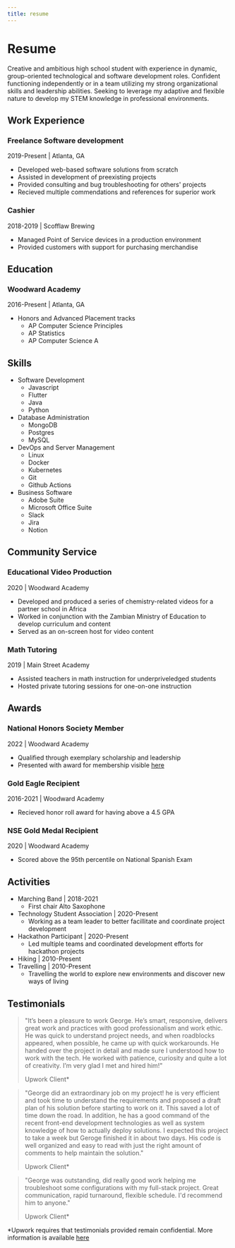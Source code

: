 ```yaml
---
title: resume
---
```

# Resume
Creative and ambitious high school student with experience in dynamic, group-oriented technological and software development roles.
Confident functioning independently or in a team utilizing my strong organizational skills and leadership abilities. 
Seeking to leverage my adaptive and flexible nature to develop my STEM knowledge in professional environments. 

## Work Experience

### Freelance Software development
2019-Present | Atlanta, GA
- Developed web-based software solutions from scratch
- Assisted in development of preexisting projects 
- Provided consulting and bug troubleshooting for others' projects
- Recieved multiple commendations and references for superior work 

### Cashier
2018-2019 | Scofflaw Brewing
- Managed Point of Service devices in a production environment
- Provided customers with support for purchasing merchandise

## Education

### Woodward Academy
2016-Present | Atlanta, GA
- Honors and Advanced Placement tracks
  - AP Computer Science Principles
  - AP Statistics
  - AP Computer Science A

## Skills

- Software Development
  - Javascript
  - Flutter
  - Java
  - Python
- Database Administration
  - MongoDB
  - Postgres
  - MySQL
- DevOps and Server Management
  - Linux
  - Docker
  - Kubernetes
  - Git
  - Github Actions
- Business Software
  - Adobe Suite
  - Microsoft Office Suite
  - Slack
  - Jira
  - Notion

## Community Service

### Educational Video Production
2020 | Woodward Academy
- Developed and produced a series of chemistry-related videos for a partner school in Africa
- Worked in conjunction with the Zambian Ministry of Education to develop curriculum and content
- Served as an on-screen host for video content

### Math Tutoring
2019 | Main Street Academy
- Assisted teachers in math instruction for underpriveledged students
- Hosted private tutoring sessions for one-on-one instruction

## Awards

### National Honors Society Member
2022 | Woodward Academy
- Qualified through exemplary scholarship and leadership
- Presented with award for membership visible [here](https://www.credly.com/badges/ce90355a-cec7-4c78-833f-15a331fd1f79)

### Gold Eagle Recipient
2016-2021 | Woodward Academy
- Recieved honor roll award for having above a 4.5 GPA

### NSE Gold Medal Recipient
2020 | Woodward Academy
- Scored above the 95th percentile on National Spanish Exam 

## Activities
- Marching Band | 2018-2021
    - First chair Alto Saxophone
- Technology Student Association | 2020-Present
    - Working as a team leader to better facillitate and coordinate project development 
- Hackathon Participant | 2020-Present
    - Led multiple teams and coordinated development efforts for hackathon projects
- Hiking | 2010-Present
- Travelling | 2010-Present
    - Travelling the world to explore new environments and discover new ways of living

## Testimonials
> "It’s been a pleasure to work George. He’s smart, responsive, delivers great work and practices with good professionalism and work ethic. He was quick to understand project needs, and when roadblocks appeared, when possible, he came up with quick workarounds. He handed over the project in detail and made sure I understood how to work with the tech. He worked with patience, curiosity and quite a lot of creativity. I’m very glad I met and hired him!"
> 
> Upwork Client*

> "George did an extraordinary job on my project! he is very efficient and took time to understand the requirements and proposed a draft plan of his solution before starting to work on it. This saved a lot of time down the road. In addition, he has a good command of the recent front-end development technologies as well as system knowledge of how to actually deploy solutions. I expected this project to take a week but Geroge finished it in about two days. His code is well organized and easy to read with just the right amount of comments to help maintain the solution."
>
> Upwork Client*

> "George was outstanding, did really good work helping me troubleshoot some configurations with my full-stack project. Great communication, rapid turnaround, flexible schedule. I'd recommend him to anyone."
>
> Upwork Client*

*Upwork requires that testimonials provided remain confidential. More information is available [here](https://www.upwork.com/freelancers/~01722f50762199c085)